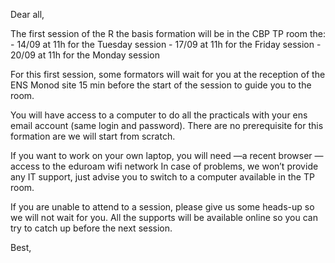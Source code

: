 Dear all,

The first session of the R the basis formation will be in the CBP TP room the:
- 14/09 at 11h for the Tuesday session
- 17/09 at 11h for the Friday session
- 20/09 at 11h for the Monday session

For this first session, some formators will wait for you at the reception of the ENS Monod site 15 min before the start of the session to guide you to the room.

You will have access to a computer to do all the practicals with your ens email account (same login and password).
There are no prerequisite for this formation are we will start from scratch.

If you want to work on your own laptop, you will need
—a recent browser 
—access to the eduroam wifi network
In case of problems, we won't provide any IT support, just advise you to switch to a computer available in the TP room.

If you are unable to attend to a session, please give us some heads-up so we will not wait for you. All the supports will be available online so you can try to catch up before the next session.


Best,
